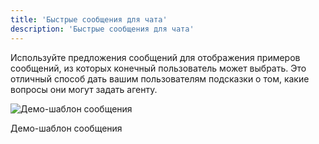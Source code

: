 ```yaml
---
title: 'Быстрые сообщения для чата'
description: 'Быстрые сообщения для чата'
---
```


Используйте предложения сообщений для отображения примеров сообщений, из которых конечный пользователь может выбрать.
Это отличный способ дать вашим пользователям подсказки о том, какие вопросы они могут задать агенту.

![Демо-шаблон сообщения](/images/message-suggestions/demo-message-template.gif)

Демо-шаблон сообщения
